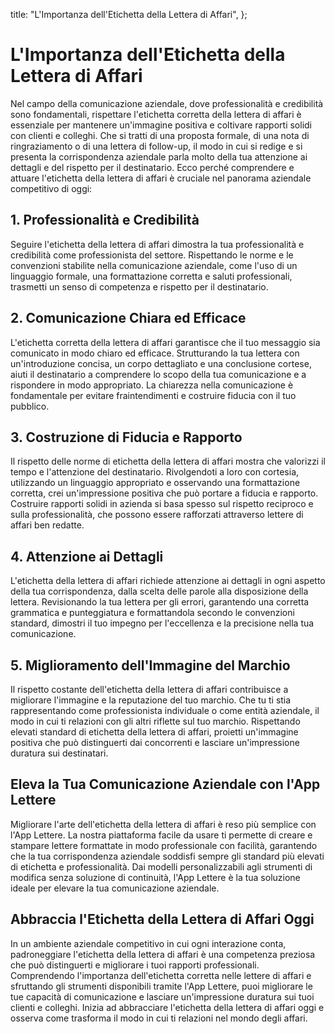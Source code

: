 
  title: "L'Importanza dell'Etichetta della Lettera di Affari",
};

# L'Importanza dell'Etichetta della Lettera di Affari

<MdxImage src="/blog/the-importance-of-business-letter-etiquette.jpg" alt="L'Importanza dell'Etichetta della Lettera di Affari" width={800} height={700} />

Nel campo della comunicazione aziendale, dove professionalità e credibilità sono fondamentali, rispettare l'etichetta corretta della lettera di affari è essenziale per mantenere un'immagine positiva e coltivare rapporti solidi con clienti e colleghi. Che si tratti di una proposta formale, di una nota di ringraziamento o di una lettera di follow-up, il modo in cui si redige e si presenta la corrispondenza aziendale parla molto della tua attenzione ai dettagli e del rispetto per il destinatario. Ecco perché comprendere e attuare l'etichetta della lettera di affari è cruciale nel panorama aziendale competitivo di oggi:

## 1. Professionalità e Credibilità

Seguire l'etichetta della lettera di affari dimostra la tua professionalità e credibilità come professionista del settore. Rispettando le norme e le convenzioni stabilite nella comunicazione aziendale, come l'uso di un linguaggio formale, una formattazione corretta e saluti professionali, trasmetti un senso di competenza e rispetto per il destinatario.

## 2. Comunicazione Chiara ed Efficace

L'etichetta corretta della lettera di affari garantisce che il tuo messaggio sia comunicato in modo chiaro ed efficace. Strutturando la tua lettera con un'introduzione concisa, un corpo dettagliato e una conclusione cortese, aiuti il destinatario a comprendere lo scopo della tua comunicazione e a rispondere in modo appropriato. La chiarezza nella comunicazione è fondamentale per evitare fraintendimenti e costruire fiducia con il tuo pubblico.

## 3. Costruzione di Fiducia e Rapporto

Il rispetto delle norme di etichetta della lettera di affari mostra che valorizzi il tempo e l'attenzione del destinatario. Rivolgendoti a loro con cortesia, utilizzando un linguaggio appropriato e osservando una formattazione corretta, crei un'impressione positiva che può portare a fiducia e rapporto. Costruire rapporti solidi in azienda si basa spesso sul rispetto reciproco e sulla professionalità, che possono essere rafforzati attraverso lettere di affari ben redatte.

## 4. Attenzione ai Dettagli

L'etichetta della lettera di affari richiede attenzione ai dettagli in ogni aspetto della tua corrispondenza, dalla scelta delle parole alla disposizione della lettera. Revisionando la tua lettera per gli errori, garantendo una corretta grammatica e punteggiatura e formattandola secondo le convenzioni standard, dimostri il tuo impegno per l'eccellenza e la precisione nella tua comunicazione.

## 5. Miglioramento dell'Immagine del Marchio

Il rispetto costante dell'etichetta della lettera di affari contribuisce a migliorare l'immagine e la reputazione del tuo marchio. Che tu ti stia rappresentando come professionista individuale o come entità aziendale, il modo in cui ti relazioni con gli altri riflette sul tuo marchio. Rispettando elevati standard di etichetta della lettera di affari, proietti un'immagine positiva che può distinguerti dai concorrenti e lasciare un'impressione duratura sui destinatari.

## Eleva la Tua Comunicazione Aziendale con l'App Lettere

Migliorare l'arte dell'etichetta della lettera di affari è reso più semplice con l'App Lettere. La nostra piattaforma facile da usare ti permette di creare e stampare lettere formattate in modo professionale con facilità, garantendo che la tua corrispondenza aziendale soddisfi sempre gli standard più elevati di etichetta e professionalità. Dai modelli personalizzabili agli strumenti di modifica senza soluzione di continuità, l'App Lettere è la tua soluzione ideale per elevare la tua comunicazione aziendale.

## Abbraccia l'Etichetta della Lettera di Affari Oggi

In un ambiente aziendale competitivo in cui ogni interazione conta, padroneggiare l'etichetta della lettera di affari è una competenza preziosa che può distinguerti e migliorare i tuoi rapporti professionali. Comprendendo l'importanza dell'etichetta corretta nelle lettere di affari e sfruttando gli strumenti disponibili tramite l'App Lettere, puoi migliorare le tue capacità di comunicazione e lasciare un'impressione duratura sui tuoi clienti e colleghi. Inizia ad abbracciare l'etichetta della lettera di affari oggi e osserva come trasforma il modo in cui ti relazioni nel mondo degli affari.
